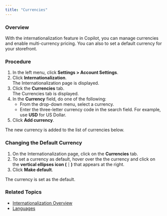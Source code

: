 ```yaml
---
title: "Currencies"
---
```


### Overview

With the internationalization feature in Copilot, you can manage currencies and enable multi-currency pricing. You can also to set a default currency for your storefront.

### Procedure

1. In the left menu, click **Settings > Account Settings**.
2. Click **Internationalization**.  
The Internationalization page is displayed.
3. Click the **Currencies** tab.  
The Currencies tab is displayed.
4. In the **Currency** field, do one of the following:  
   * From the drop-down menu, select a currency.  
   * Enter the three-letter currency code in the search field. For example, use **USD** for US Dollar.
5. Click **Add currency**.

The new currency is added to the list of currencies below.

### Changing the Default Currency

1. On the Internationalization page, click on the **Currencies** tab.
2. To set a currency as default, hover over the the currency and click on the **vertical ellipses icon (⋮)** that appears at the right.
3. Click **Make default**.

The currency is set as the default. 

### Related Topics

* [Internationalization Overview](/docs/internationalization)
* [Languages](/docs/internationalization-languages)